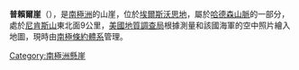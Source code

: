 {{Coord|73|53|S|100|0|W||display=title}}

'''普賴爾崖'''（{{lang-en|Pryor Cliff}}），是[[南極洲|南極洲]]的山崖，位於[[埃爾斯沃思地|埃爾斯沃思地]]，屬於[[哈德森山脈|哈德森山脈]]的一部分，處於[[尼肯斯山|尼肯斯山]]東北面9公里，[[美國地質調查局|美國地質調查局]]根據測量和該國海軍的空中照片繪入地圖，現時由[[南極條約體系|南極條約體系]]管理。

{{DEFAULTSORT:Pryor Cliff}}
[[Category:南極洲懸崖|Category:南極洲懸崖]]


{{EllsworthLand-geo-stub}}